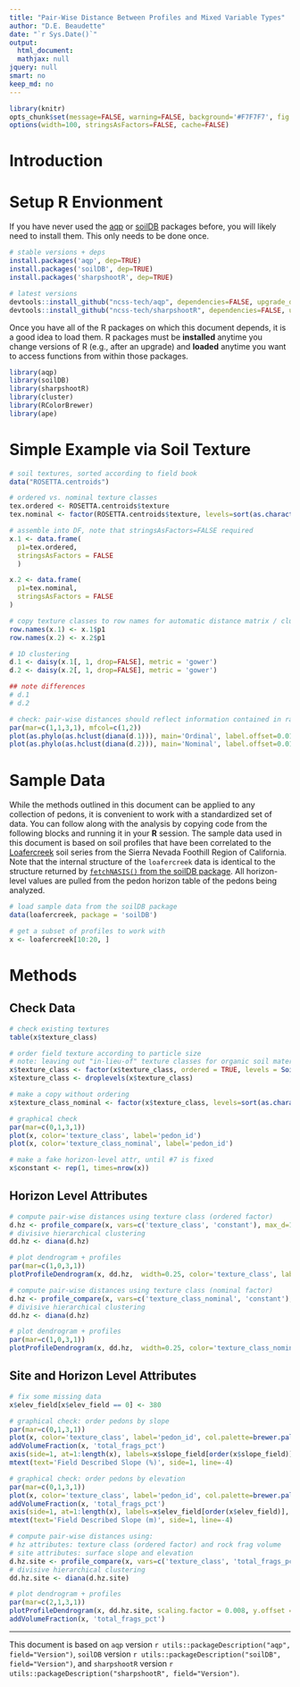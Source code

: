 ```yaml
---
title: "Pair-Wise Distance Between Profiles and Mixed Variable Types"
author: "D.E. Beaudette"
date: "`r Sys.Date()`"
output:
  html_document:
  mathjax: null
jquery: null
smart: no
keep_md: no
---
```

  
```r
library(knitr)
opts_chunk$set(message=FALSE, warning=FALSE, background='#F7F7F7', fig.retina=2, dev='png', tidy=FALSE, verbose=FALSE, cache = FALSE)
options(width=100, stringsAsFactors=FALSE, cache=FALSE)
```



# Introduction


# Setup R Envionment
If you have never used the [aqp](http://ncss-tech.github.io/AQP/aqp/aqp-intro.html) or [soilDB](http://ncss-tech.github.io/AQP/soilDB/soilDB-Intro.html) packages before, you will likely need to install them. This only needs to be done once. 
```r
# stable versions + deps
install.packages('aqp', dep=TRUE)
install.packages('soilDB', dep=TRUE)
install.packages('sharpshootR', dep=TRUE)

# latest versions
devtools::install_github("ncss-tech/aqp", dependencies=FALSE, upgrade_dependencies=FALSE)
devtools::install_github("ncss-tech/sharpshootR", dependencies=FALSE, upgrade_dependencies=FALSE)
```

Once you have all of the R packages on which  this document depends, it is a good idea to load them. R packages must be **installed** anytime you change versions of R (e.g., after an upgrade) and **loaded** anytime you want to access functions from within those packages.

```r
library(aqp)
library(soilDB)
library(sharpshootR)
library(cluster)
library(RColorBrewer)
library(ape)
```


# Simple Example via Soil Texture
```r
# soil textures, sorted according to field book
data("ROSETTA.centroids")

# ordered vs. nominal texture classes
tex.ordered <- ROSETTA.centroids$texture
tex.nominal <- factor(ROSETTA.centroids$texture, levels=sort(as.character(ROSETTA.centroids$texture)), ordered = FALSE)

# assemble into DF, note that stringsAsFactors=FALSE required
x.1 <- data.frame(
  p1=tex.ordered,
  stringsAsFactors = FALSE
  )

x.2 <- data.frame(
  p1=tex.nominal,
  stringsAsFactors = FALSE
)

# copy texture classes to row names for automatic distance matrix / clustering labels
row.names(x.1) <- x.1$p1                  
row.names(x.2) <- x.2$p1

# 1D clustering
d.1 <- daisy(x.1[, 1, drop=FALSE], metric = 'gower') 
d.2 <- daisy(x.2[, 1, drop=FALSE], metric = 'gower')

## note differences
# d.1
# d.2

# check: pair-wise distances should reflect information contained in ranks of ordinal representation
par(mar=c(1,1,3,1), mfcol=c(1,2))
plot(as.phylo(as.hclust(diana(d.1))), main='Ordinal', label.offset=0.01)
plot(as.phylo(as.hclust(diana(d.2))), main='Nominal', label.offset=0.01)

```


# Sample Data
While the methods outlined in this document can be applied to any collection of pedons, it is convenient to work with a standardized set of data. You can follow along with the analysis by copying code from the following blocks and running it in your **R** session. The sample data used in this document is based on soil profiles that have been correlated to the [Loafercreek](https://soilseries.sc.egov.usda.gov/OSD_Docs/L/LOAFERCREEK.html) soil series from the Sierra Nevada Foothill Region of California. Note that the internal structure of the `loafercreek` data is identical to the structure returned by [`fetchNASIS()` from the soilDB package](http://ncss-tech.github.io/AQP/soilDB/soilDB-Intro.html). All horizon-level values are pulled from the pedon horizon table of the pedons being analyzed.

```r
# load sample data from the soilDB package
data(loafercreek, package = 'soilDB')

# get a subset of profiles to work with
x <- loafercreek[10:20, ]
```


# Methods

## Check Data
```r
# check existing textures
table(x$texture_class)

# order field texture according to particle size
# note: leaving out "in-lieu-of" texture classes for organic soil material and bedrock
x$texture_class <- factor(x$texture_class, ordered = TRUE, levels = SoilTextureLevels())
x$texture_class <- droplevels(x$texture_class)

# make a copy without ordering
x$texture_class_nominal <- factor(x$texture_class, levels=sort(as.character(unique(x$texture_class)), decreasing = TRUE), ordered = FALSE)

# graphical check
par(mar=c(0,1,3,1))
plot(x, color='texture_class', label='pedon_id')
plot(x, color='texture_class_nominal', label='pedon_id')

# make a fake horizon-level attr, until #7 is fixed
x$constant <- rep(1, times=nrow(x))
```

## Horizon Level Attributes
```r

# compute pair-wise distances using texture class (ordered factor)
d.hz <- profile_compare(x, vars=c('texture_class', 'constant'), max_d=100, k=0, rescale.result=TRUE)
# divisive hierarchical clustering
dd.hz <- diana(d.hz)

# plot dendrogram + profiles
par(mar=c(1,0,3,1))
plotProfileDendrogram(x, dd.hz,  width=0.25, color='texture_class', label='pedon_id', cex.name=0.65)
```


```r
# compute pair-wise distances using texture class (nominal factor)
d.hz <- profile_compare(x, vars=c('texture_class_nominal', 'constant'), max_d=100, k=0, rescale.result=TRUE)
# divisive hierarchical clustering
dd.hz <- diana(d.hz)

# plot dendrogram + profiles
par(mar=c(1,0,3,1))
plotProfileDendrogram(x, dd.hz,  width=0.25, color='texture_class_nominal', label='pedon_id', cex.name=0.65)
```



## Site and Horizon Level Attributes
```r
# fix some missing data
x$elev_field[x$elev_field == 0] <- 380

# graphical check: order pedons by slope
par(mar=c(0,1,3,1))
plot(x, color='texture_class', label='pedon_id', col.palette=brewer.pal(10, 'Spectral'), plot.order=order(x$slope_field))
addVolumeFraction(x, 'total_frags_pct')
axis(side=1, at=1:length(x), labels=x$slope_field[order(x$slope_field)], line=-3)
mtext(text='Field Described Slope (%)', side=1, line=-4)

# graphical check: order pedons by elevation
par(mar=c(0,1,3,1))
plot(x, color='texture_class', label='pedon_id', col.palette=brewer.pal(10, 'Spectral'), plot.order=order(x$elev_field))
addVolumeFraction(x, 'total_frags_pct')
axis(side=1, at=1:length(x), labels=x$elev_field[order(x$elev_field)], line=-3)
mtext(text='Field Described Slope (m)', side=1, line=-4)
```

```r
# compute pair-wise distances using:
# hz attributes: texture class (ordered factor) and rock frag volume
# site attributes: surface slope and elevation
d.hz.site <- profile_compare(x, vars=c('texture_class', 'total_frags_pct', 'slope_field', 'elev_field'), max_d=100, k=0)
# divisive hierarchical clustering
dd.hz.site <- diana(d.hz.site)

# plot dendrogram + profiles
par(mar=c(2,1,3,1))
plotProfileDendrogram(x, dd.hz.site, scaling.factor = 0.008, y.offset = 0.1, width=0.15, color='texture_class', name='fake.name', label='pedon_id', cex.name=0.75, col.palette=brewer.pal(10, 'Spectral'))
addVolumeFraction(x, 'total_frags_pct')
```


----------------------------
This document is based on `aqp` version `r utils::packageDescription("aqp", field="Version")`, `soilDB` version `r utils::packageDescription("soilDB", field="Version")`, and `sharpshootR` version `r utils::packageDescription("sharpshootR", field="Version")`.
